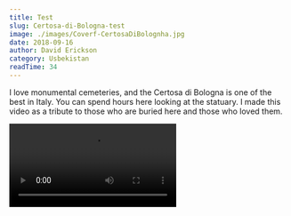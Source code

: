 ```yaml
---
title: Test
slug: Certosa-di-Bologna-test
image: ./images/Coverf-CertosaDiBolognha.jpg
date: 2018-09-16
author: David Erickson
category: Usbekistan
readTime: 34
---
```



<p class="has-drop-cap">
  I love monumental cemeteries, and the Certosa di Bologna is one of the best in Italy. You can spend hours here looking at the statuary. I made this video as a tribute to those who are buried here and those who loved them.
</p>

<Video src="https://youtube.com/embed/ho6sQezWCKA" title="Certosa di Bologna"/>

<ShowImage imageQueryString="2019-02-24"/>

